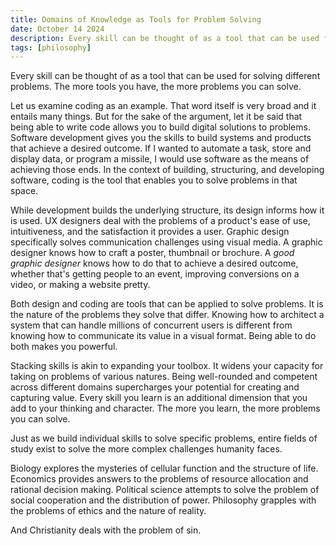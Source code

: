 ```yaml
---
title: Domains of Knowledge as Tools for Problem Solving
date: October 14 2024
description: Every skill can be thought of as a tool that can be used for solving different problems. The more tools you have, the more problems you can solve.
tags: [philosophy]
---
```

Every skill can be thought of as a tool that can be used for solving different problems.
The more tools you have, the more problems you can solve.

Let us examine coding as an example. That word itself is very broad and it entails many things. But for the sake of the argument, let it be said that being able to write code allows you to build digital solutions to problems. Software development gives you the skills to build systems and products that achieve a desired outcome. If I wanted to automate a task, store and display data, or program a missile, I would use software as the means of achieving those ends. In the context of building, structuring, and developing software, coding is the tool that enables you to solve problems in that space.

While development builds the underlying structure, its design informs how it is used. UX designers deal with the problems of a product's ease of use, intuitiveness, and the satisfaction it provides a user. Graphic design specifically solves communication challenges using visual media. A graphic designer knows how to craft a poster, thumbnail or brochure. A *good graphic designer* knows how to do that to achieve a desired outcome, whether that's getting people to an event, improving conversions on a video, or making a website pretty. 

Both design and coding are tools that can be applied to solve problems. It is the nature of the problems they solve that differ. 
Knowing how to architect a system that can handle millions of concurrent users is different from knowing how to communicate its value in a visual format. Being able to do both makes you powerful.

Stacking skills is akin to expanding your toolbox. It widens your capacity for taking on problems of various natures. Being well-rounded and competent across different domains supercharges your potential for creating and capturing value. Every skill you learn is an additional dimension that you add to your thinking and character. The more you learn, the more problems you can solve.

Just as we build individual skills to solve specific problems, entire fields of study exist to solve the more complex challenges humanity faces.

Biology explores the mysteries of cellular function and the structure of life. 
Economics provides answers to the problems of resource allocation and rational decision making. 
Political science attempts to solve the problem of social cooperation and the distribution of power.
Philosophy grapples with the problems of ethics and the nature of reality. 

And Christianity deals with the problem of sin.